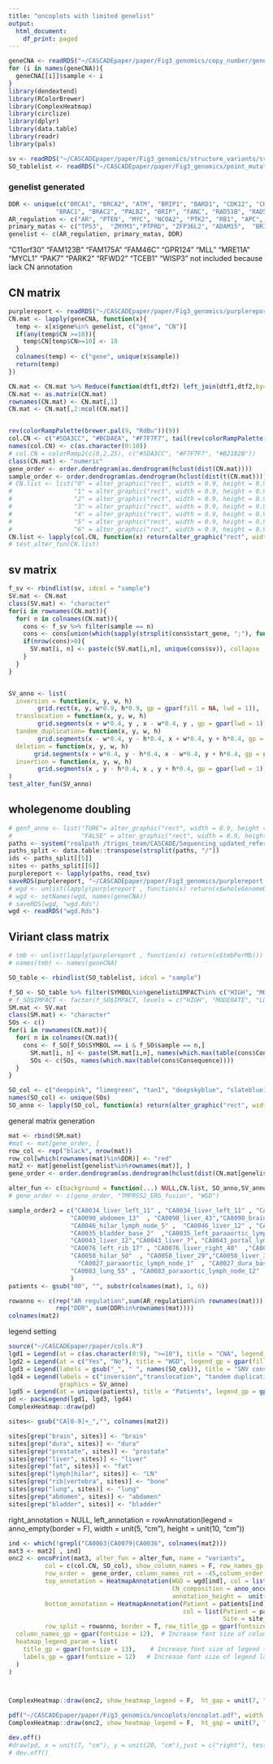 ```yaml
---
title: "oncoplots with limited genelist"
output:
  html_document:
    df_print: paged
---
```



```r
geneCNA <- readRDS("~/CASCADEpaper/paper/Fig3_genomics/copy_number/geneCNAlist.Rds")
for (i in names(geneCNA)){
  geneCNA[[i]]$sample <- i 
}
library(dendextend)
library(RColorBrewer)
library(ComplexHeatmap)
library(circlize)
library(dplyr)
library(data.table)
library(readr)
library(pals)

sv <- readRDS("~/CASCADEpaper/paper/Fig3_genomics/structure_variants/sv_list.Rds")
SO_tablelist <- readRDS("~/CASCADEpaper/paper/Fig3_genomics/point_mutation/point_mutation_table_intersection.Rds")
```

### genelist generated
```r
DDR <- unique(c("BRCA1", "BRCA2", "ATM", "BRIP1", "BARD1", "CDK12", "CHEK1", "CHEK2", "FANCL", "PALB2", "PPP2R2A", "RAD51C", "RAD51D", "RAD54L", #HRR PROfound genes RAD51B
             "BRAC1", "BRAC2", "PALB2", "BRIP", "FANC", "RAD51B", "RAD51C", "RAD51D", "RAD54L", "CHEK1", "ATM", "CDK12", "PALB2", "RAD51", "FANCA", "HDAC2", "BRIP1", "MLH1", "MRE11A", "NBN"))
AR_regulation <- c("AR", "PTEN", "MYC", "NCOA2", "PTK2", "RB1", "APC", "FOXA1", "ZMIZ1", "CCND1", "SIRT1", "NCOR1", "ETV5", "FOXO1", "MDM2", "SPOP", "SOX2", "GSK3B", "PIAS3", "PIAS4", "RAD9A",  "CREB1",  "CREBBP", "CTNNB1","AKT1","AES")
primary_matas <- c("TP53",  "ZMYM3","PTPRD", "ZFP36L2", "ADAM15",  "BRIP1", "APC", "KMT2C", "CCAR2", "NKX3-1", "C8orf58", "RYBP")
genelist <- c(AR_regulation, primary_matas, DDR)
```
"C11orf30" "FAM123B"  "FAM175A"  "FAM46C"   "GPR124"   "MLL"      "MRE11A"   "MYCL1"    "PAK7"     "PARK2"    "RFWD2"    "TCEB1"    "WISP3"
not included because lack CN annotation 



## CN matrix
```r
purplereport <- readRDS("~/CASCADEpaper/paper/Fig3_genomics/purplereport.Rds")
CN.mat <- lapply(geneCNA, function(x){
  temp <- x[x$gene%in% genelist, c("gene", "CN")]
  if(any(temp$CN >=10)){
    temp$CN[temp$CN>=10] <- 10
  }
  colnames(temp) <- c("gene", unique(x$sample))
  return(temp)
})

CN.mat <- CN.mat %>% Reduce(function(dtf1,dtf2) left_join(dtf1,dtf2,by="gene"), .) 
CN.mat <- as.matrix(CN.mat)
rownames(CN.mat) <- CN.mat[,1]
CN.mat <- CN.mat[,2:ncol(CN.mat)]


rev(colorRampPalette(brewer.pal(9, "RdBu"))(9))
col.CN <- c("#5DA3CC", "#BCDAEA", "#F7F7F7", tail(rev(colorRampPalette(brewer.pal(9, "RdBu"))(17)), 8))
names(col.CN) <- c(as.character(0:10))
# col.CN = colorRamp2(c(0,2,25), c("#5DA3CC", "#F7F7F7", "#B2182B"))
class(CN.mat) <- "numeric"
gene_order <- order.dendrogram(as.dendrogram(hclust(dist(CN.mat))))
sample_order <- order.dendrogram(as.dendrogram(hclust(dist(t(CN.mat)))))
# CN.list <- list("0" = alter_graphic("rect", width = 0.9, height = 0.9, fill = col.CN["0"]),
#                 "1" = alter_graphic("rect", width = 0.9, height = 0.9, fill = col.CN["1"]),
#                 "2" = alter_graphic("rect", width = 0.9, height = 0.9, fill = col.CN["2"]),
#                 "3" = alter_graphic("rect", width = 0.9, height = 0.9, fill = col.CN["3"]),
#                 "4" = alter_graphic("rect", width = 0.9, height = 0.9, fill = col.CN["4"]),
#                 "5" = alter_graphic("rect", width = 0.9, height = 0.9, fill = col.CN["5"]),
#                 "6" = alter_graphic("rect", width = 0.9, height = 0.9, fill = col.CN["6"]))
CN.list <- lapply(col.CN, function(x) return(alter_graphic("rect", width = 0.9, height = 0.9, fill = x)))
# test_alter_fun(CN.list)
```

## sv matrix 
```r
f_sv <- rbindlist(sv, idcol = "sample")
SV.mat <- CN.mat
class(SV.mat) <- "character"
for(i in rownames(CN.mat)){
  for( n in colnames(CN.mat)){
    cons <- f_sv %>% filter(sample == n) 
    cons <- cons[union(which(sapply(strsplit(cons$start_gene, ";"), function(x) i%in%x)), which(sapply(strsplit(cons$end_gene, ";"), function(x) i%in%x))),]
    if(nrow(cons)>0){
      SV.mat[i, n] <- paste(c(SV.mat[i,n], unique(cons$sv)), collapse  = ";")
    }
  }
}


SV_anno <- list(
  inversion = function(x, y, w, h) 
        grid.rect(x, y, w*0.9, h*0.9, gp = gpar(fill = NA, lwd = 1)),
  translocation = function(x, y, w, h) 
        grid.segments(x + w*0.4, y , x - w*0.4, y , gp = gpar(lwd = 1)),
  tandem_duplication= function(x, y, w, h) 
        grid.segments(x - w*0.4, y - h*0.4, x + w*0.4, y + h*0.4, gp = gpar(lwd = 1)),
  deletion = function(x, y, w, h) 
       grid.segments(x + w*0.4, y - h*0.4, x - w*0.4, y + h*0.4, gp = gpar(lwd = 1)),
  insertion = function(x, y, w, h) 
        grid.segments(x , y - h*0.4, x , y + h*0.4, gp = gpar(lwd = 1))
)
test_alter_fun(SV_anno)


```
## wholegenome doubling 
```r
# genf_anno <- list("TURE"= alter_graphic("rect", width = 0.9, height = 0.9, fill = "black"),
#                   "FALSE" = alter_graphic("rect", width = 0.9, height = 0.9, fill = "grey"))
paths <- system("realpath /trigos_team/CASCADE/Sequencing_updated_reference/CA*/*/purple/*purity.tsv", intern = T)
paths_split <- data.table::transpose(strsplit(paths, "/"))
ids <- paths_split[[5]]
sites <- paths_split[[6]]
purplereport <- lapply(paths, read_tsv)
saveRDS(purplereport, "~/CASCADEpaper/paper/Fig3_genomics/purplereport.Rds")
# wgd <- unlist(lapply(purplereport , function(x) return(x$wholeGenomeDuplication)))
# wgd <- setNames(wgd, names(geneCNA))
# saveRDS(wgd, "wgd.Rds")
wgd <- readRDS("wgd.Rds")
```

## Viriant class matrix 
```r
# tmb <- unlist(lapply(purplereport , function(x) return(x$tmbPerMb)))
# names(tmb) <- names(geneCNA)

SO_table <- rbindlist(SO_tablelist, idcol = "sample")

f_SO <- SO_table %>% filter(SYMBOL%in%genelist&IMPACT%in% c("HIGH", "MODERATE")) %>% filter(as.numeric(MAX_AF )<0.1 | is.na(as.numeric(MAX_AF)))
# f_SO$IMPACT <- factor(f_SO$IMPACT, levels = c("HIGH", "MODERATE", "LOW", "MODIFIER"))
SM.mat <- SV.mat
class(SM.mat) <- "character"
SOs <- c()
for(i in rownames(CN.mat)){
  for( n in colnames(CN.mat)){
    cons <- f_SO[f_SO$SYMBOL == i & f_SO$sample == n,]
      SM.mat[i, n] <- paste(SM.mat[i,n], names(which.max(table(cons$Consequence))), sep = ";")
      SOs <- c(SOs, names(which.max(table(cons$Consequence))))
  }
}

SO_col <- c("deeppink", "limegreen", "tan1", "deepskyblue", "slateblue1")#, "khaki1", "seagreen", "orangered2")
names(SO_col) <- unique(SOs)
SO_anno <- lapply(SO_col, function(x) return(alter_graphic("rect", width = 0.4, height = 0.4, fill = x)))
```


general matrix generation
```r
mat <- rbind(SM.mat)
#mat <- mat[gene_order, ]
row_col <- rep("black", nrow(mat))
row_col[which(rownames(mat)%in%DDR)] <- "red"
mat2 <- mat[genelist[genelist%in%rownames(mat)], ]
gene_order <- order.dendrogram(as.dendrogram(hclust(dist(CN.mat[genelist[genelist%in%rownames(mat)],]))))

alter_fun <- c(background = function(...) NULL,CN.list, SO_anno,SV_anno)
# gene_order <- c(gene_order, "TMPRSS2_ERG_fusion", "WGD")

sample_order2 = c("CA0034_liver_left_11" , "CA0034_liver_left_11" , "CA0034_liver_right_8" ,  
                 "CA0090_abdomen_13"  , "CA0090_liver_43","CA0090_brain_2"  ,   "CA0090_paraaortic_lymph_node_39", "CA0090_porta_hepatis_lymph_node_52",
                 "CA0046_hilar_lymph_node_5" ,  "CA0046_liver_12" , "CA0046_lung_7","CA0046_paraaortic_lymph_node_15","CA0046_pelvic_lymph_node_19" , "CA0046_prostate_17", 
                 "CA0035_bladder_base_2"  ,"CA0035_left_paraaortic_lymph_node_track_1A" ,"CA0035_left_paraaortic_lymph_node_track_1B",
                 "CA0043_liver_12","CA0043_liver_7", "CA0043_portal_lymph_node_4" ,
                 "CA0076_left_rib_17" , "CA0076_liver_right_40"  ,"CA0076_vertebra_25",
                 "CA0058_hilar_50"  , "CA0058_liver_29","CA0058_liver_38",
                   "CA0027_paraaortic_lymph_node_1"  , "CA0027_dura_base_skull_13" ,  "CA0027_prostate_9",
                 "CA0083_lung_55" , "CA0083_paraaortic_lymph_node_12" ,"CA0083_liver_49","CA0083_hilar_lymph_node_47"  , "CA0083_perinephric_fat_19"
                 )
patients <- gsub("00", "", substr(colnames(mat), 1, 6))

rowanno <- c(rep("AR regulation",sum(AR_regulation%in% rownames(mat))), rep("primary vs metastasis", sum(primary_matas%in%rownames(mat))),
             rep("DDR", sum(DDR%in%rownames(mat))))
colnames(mat2)

```

legend setting
```r
source("~/CASCADEpaper/paper/cols.R")
lgd1 = Legend(at = c(as.character(0:9), ">=10"), title = "CNA", legend_gp = gpar(fill = col.CN))
lgd2 = Legend(at = c("Yes", "No"), title = "WGD", legend_gp = gpar(fill = c("Yes" = "black", "No" = "grey")))
lgd3 = Legend(labels = gsub("_", " ", names(SO_col)), title = "SNV consequence",graphics = SO_anno)
lgd4 = Legend(labels = c("inversion","translocation", "tandem duplication" ,"deletion" , "insertion"), title = "Structure variants", 
              graphics = SV_anno)
lgd5 = Legend(at = unique(patients), title = "Patients", legend_gp = gpar(fill = patient_cols2), labels =  gsub("00", "", unique(patients)))
pd <- packLegend(lgd1, lgd3, lgd4)
ComplexHeatmap::draw(pd)
```

```r
sites<- gsub("CA[0-9]+_","", colnames(mat2))

sites[grep("brain", sites)] <- "brain"
sites[grep("dura", sites)] <- "dura"
sites[grep("prostate", sites)] <- "prostate"
sites[grep("liver", sites)] <- "liver"
sites[grep("fat", sites)] <- "fat"
sites[grep("lymph|hilar", sites)] <- "LN"
sites[grep("rib|vertebra", sites)] <- "bone"
sites[grep("lung", sites)] <- "lung"
sites[grep("abdomen", sites)] <- "abdomen"
sites[grep("bladder", sites)] <- "bladder"
```

right_annotation = NULL,
    left_annotation = rowAnnotation(legend = anno_empty(border = F), width = unit(5, "cm"), height = unit(10, "cm"))
```r
ind <- which(!grepl("CA0063|CA0079|CA0036", colnames(mat2)))
mat3 <- mat2[ , ind]
onc2 <- oncoPrint(mat3, alter_fun = alter_fun, name = "variants", 
          col = c(col.CN, SO_col), show_column_names = F, row_names_gp = gpar(fontsize = 12),show_pct = F, row_names_side = "left",
          row_order =  gene_order, column_names_rot = -45,column_order = colnames(mat3), 
          top_annotation = HeatmapAnnotation(WGD = wgd[ind], col = list(WGD = c("TRUE" = "black", "FALSE" = "grey")),
                                             CN_composition = anno_oncoprint_barplot(as.character(0:10)),
                                             annotation_height =  unit(c(5,10), "mm") , annotation_name_gp = gpar(fontsize =12), show_annotation_name = T, gap = unit(1, "mm")), 
          bottom_annotation = HeatmapAnnotation(Patient = patients[ind], Site = sites[ind], 
                                                col = list(Patient = patient_cols, 
                                                           Site = site_cols)), 
          row_split = rowanno, border = T, row_title_gp = gpar(fontsize = 9, fontface = "bold"),
  column_names_gp = gpar(fontsize = 12),  # Increase font size of column labels
  heatmap_legend_param = list(
    title_gp = gpar(fontsize = 13),    # Increase font size of legend title
    labels_gp = gpar(fontsize = 12)   # Increase font size of legend labels
  )
)



ComplexHeatmap::draw(onc2, show_heatmap_legend = F,  ht_gap = unit(7, "mm"), annotation_legend_list = pd)
```


```r
pdf("~/CASCADEpaper/paper/Fig3_genomics/oncoplots/oncoplot.pdf", width = 11, height = 12)
ComplexHeatmap::draw(onc2, show_heatmap_legend = F,  ht_gap = unit(7, "mm"), annotation_legend_list = pd, padding = unit(c(1, 1, 1, 1), "cm"))

dev.off()
#draw(pd, x = unit(7, "cm"), y = unit(20, "cm"),just = c("right"), test = F)
# dev.off()
```